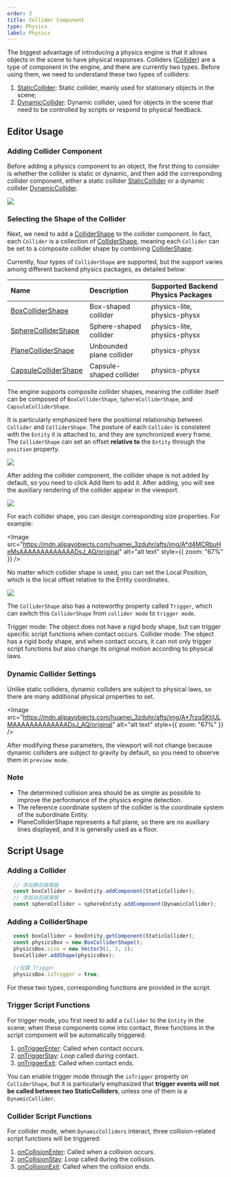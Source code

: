 ```yaml
---
order: 3
title: Collider Component
type: Physics
label: Physics
---
```


The biggest advantage of introducing a physics engine is that it allows objects in the scene to have physical responses. Colliders ([Collider](/apis/core/#Collider)) are a type of component in the engine, and there are currently two types. Before using them, we need to understand these two types of colliders:

1. [StaticCollider](/apis/core/#StaticCollider): Static collider, mainly used for stationary objects in the scene;
2. [DynamicCollider](/apis/core/#DynamicCollider): Dynamic collider, used for objects in the scene that need to be controlled by scripts or respond to physical feedback.

## Editor Usage

### Adding Collider Component

Before adding a physics component to an object, the first thing to consider is whether the collider is static or dynamic, and then add the corresponding collider component, either a static collider [StaticCollider](/apis/core/#StaticCollider) or a dynamic collider [DynamicCollider](/apis/core/#DynamicCollider).

<Image src="https://mdn.alipayobjects.com/huamei_3zduhr/afts/img/A*-E4USbdiH6sAAAAAAAAAAAAADsJ_AQ/original" />

### Selecting the Shape of the Collider

Next, we need to add a [ColliderShape](/apis/core/#ColliderShape) to the collider component. In fact, each `Collider` is a collection of [ColliderShape](/apis/core/#ColliderShape), meaning each `Collider` can be set to a composite collider shape by combining [ColliderShape](/apis/core/#ColliderShape).

Currently, four types of `ColliderShape` are supported, but the support varies among different backend physics packages, as detailed below:

| Name | Description       | Supported Backend Physics Packages                    |
| :--- |:---------|:----------------------------|
| [BoxColliderShape](/apis/core/#BoxColliderShape) | Box-shaped collider   | physics-lite, physics-physx |
| [SphereColliderShape](/apis/core/#SphereColliderShape) | Sphere-shaped collider   | physics-lite, physics-physx |
| [PlaneColliderShape](/apis/core/#PlaneColliderShape) | Unbounded plane collider | physics-physx               |
| [CapsuleColliderShape](/apis/core/#CapsuleColliderShape) | Capsule-shaped collider   | physics-physx               |

The engine supports composite collider shapes, meaning the collider itself can be composed of `BoxColliderShape`, `SphereColliderShape`, and `CapsuleColliderShape`.

It is particularly emphasized here the positional relationship between `Collider` and `ColliderShape`. The posture of each `Collider` is consistent with the `Entity` it is attached to, and they are synchronized every frame. The `ColliderShape` can set an offset **relative to** the `Entity` through the `position` property.

<Image src="https://mdn.alipayobjects.com/huamei_vvspai/afts/img/A*erlGRKk7dNMAAAAAAAAAAAAADsqFAQ/original" />

After adding the collider component, the collider shape is not added by default, so you need to click Add Item to add it. After adding, you will see the auxiliary rendering of the collider appear in the viewport.

<Image src="https://mdn.alipayobjects.com/huamei_3zduhr/afts/img/A*OUr-SIejEkoAAAAAAAAAAAAADsJ_AQ/original" />

For each collider shape, you can design corresponding size properties. For example:

<Image src="https://mdn.alipayobjects.com/huamei_3zduhr/afts/img/A*d4MCRbuHeMsAAAAAAAAAAAAADsJ_AQ/original" alt="alt text" style={{ zoom: "67%" }} />

No matter which collider shape is used, you can set the Local Position, which is the local offset relative to the Entity coordinates.

<Image src="https://mdn.alipayobjects.com/huamei_3zduhr/afts/img/A*p8UcRJ9Q0EIAAAAAAAAAAAAADsJ_AQ/original" />

The `ColliderShape` also has a noteworthy property called `Trigger`, which can switch this `ColliderShape` from `collider mode` to `trigger mode`.

Trigger mode: The object does not have a rigid body shape, but can trigger specific script functions when contact occurs.
Collider mode: The object has a rigid body shape, and when contact occurs, it can not only trigger script functions but also change its original motion according to physical laws.

### Dynamic Collider Settings
Unlike static colliders, dynamic colliders are subject to physical laws, so there are many additional physical properties to set.

<Image src="https://mdn.alipayobjects.com/huamei_3zduhr/afts/img/A*7rzqSKtjULMAAAAAAAAAAAAADsJ_AQ/original" alt="alt text" style={{ zoom: "67%" }} />

After modifying these parameters, the viewport will not change because dynamic colliders are subject to gravity by default, so you need to observe them in `preview mode`.

### Note
- The determined collision area should be as simple as possible to improve the performance of the physics engine detection.
- The reference coordinate system of the collider is the coordinate system of the subordinate Entity.
- PlaneColliderShape represents a full plane, so there are no auxiliary lines displayed, and it is generally used as a floor.

## Script Usage

### Adding a Collider
``` typescript
  // 添加静态碰撞器
  const boxCollider = boxEntity.addComponent(StaticCollider);
  // 添加动态碰撞器
  const sphereCollider = sphereEntity.addComponent(DynamicCollider);
```

### Adding a ColliderShape
``` typescript
  const boxCollider = boxEntity.getComponent(StaticCollider);
  const physicsBox = new BoxColliderShape();
  physicsBox.size = new Vector3(1, 1, 1);
  boxCollider.addShape(physicsBox);

  //设置 Trigger
  physicsBox.isTrigger = true;
```

For these two types, corresponding functions are provided in the script.

### Trigger Script Functions

For trigger mode, you first need to add a `Collider` to the `Entity` in the scene; when these components come into contact, three functions in the script component will be automatically triggered:

1. [onTriggerEnter](/en/docs/script#$1-ontriggerenter): Called when contact occurs.
2. [onTriggerStay](/en/docs/script#$1-ontriggerstay): *Loop* called during contact.
3. [onTriggerExit](/en/docs/script#$1-ontriggerexit): Called when contact ends.

You can enable trigger mode through the `isTrigger` property on `ColliderShape`, but it is particularly emphasized that **trigger events will not be called between two StaticColliders**, unless one of them is a `DynamicCollider`.

<playground src="physx-collision-detection.ts"></playground>

### Collider Script Functions

For collider mode, when `DynamicColliders` interact, three collision-related script functions will be triggered:
1. [onCollisionEnter](/en/docs/script#$1-oncollisionenter): Called when a collision occurs.
2. [onCollisionStay](/en/docs/script#$1-oncollisionstay): *Loop* called during the collision.
3. [onCollisionExit](/en/docs/script#$1-oncollisionexit): Called when the collision ends.

<playground src="physx-compound.ts"></playground>
